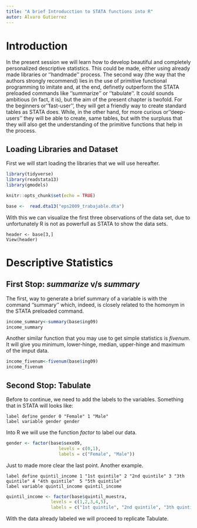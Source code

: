 ```yaml
---
title: "A brief Introducction to STATA functions into R"
autor: Alvaro Gutierrez
---
```




# Introduction
In the present session we will learn how to develop beautiful and completely personalized descriptive statistics. This could be made, either using already made libraries or ''handmade'' process. The second way (the way that the authors strongly recommend) lies in the use of primitive functional programming to imitate and, at the end, definetly outperform the STATA preloaded commands like ''summarize'' or ''tabulate''. It could sounds ambitious (in fact, it is), but the aim of the present chapter is twofold. For the beginners or ''fast-user'', they will get a friendly way to create standard tables as STATA does. While, in the other hand, for more curious or ''deep-users'' they will be able to create, same tables, but with the surpluss that they will also get the understanding of the primitive functions that help in the process.

## Loading Libraries and Dataset

First we will start loading the libraries that we will use hereafter.
```r
library(tidyverse)
library(readstata13)
library(gmodels)
```

```r
knitr::opts_chunk$set(echo = TRUE)
```




```r
base <-  read.dta13("eps2009_trabajable.dta")
```
With this we can visualize the first three observations of the data set, due to unfortunately R is not as powerfull as STATA to show the data sets.
``` 
header <- base[3,]
View(header)
``` 


# Descriptive Statistics
## First Stop: _summarize_ v/s _summary_

The first, way to generate a brief summary of a variable is with the command ''summary'' which, indeed, is closely related to the homonym in the STATA preloaded command.

```r
income_summary<-summary(base$ing09)
income_summary
```

Another similar function that you may use to get simple statistics is _fivenum_. It will give you minimum, lower-hinge, median, upper-hinge and maximum of the imput data.
```r
income_fivenum<-fivenum(base$ing09)
income_fivenum
```



## Second Stop: Tabulate


Before to continue, we need to add the labels to the variables. Something that in STATA will looks like:

``` 
label define gender 0 "Female" 1 "Male"
label variable gender gender
```
Into R we will use the function _factor_ to label our data.

```r

gender <- factor(base$sexo09,
                    levels = c(0,1),
                    labels = c("Female", "Male"))
```


Just to made more clear the last point. Another example.
``` 
label define quintil_income 1 "1st quintile" 2 "2nd quintile" 3 "3th quintile" 4 "4th quintile"  5 "5th quintile"
label variable quintil_income quintil_income
```

```r

quintil_income <- factor(base$quintil_muestra,
                 levels = c(1,2,3,4,5),
                 labels = c("1st quintile", "2nd quintile", "3th quintile" , "4th quintile" ,"5th quintile"))
```


With the data already labeled we will proceed to replicate Tabulate.
